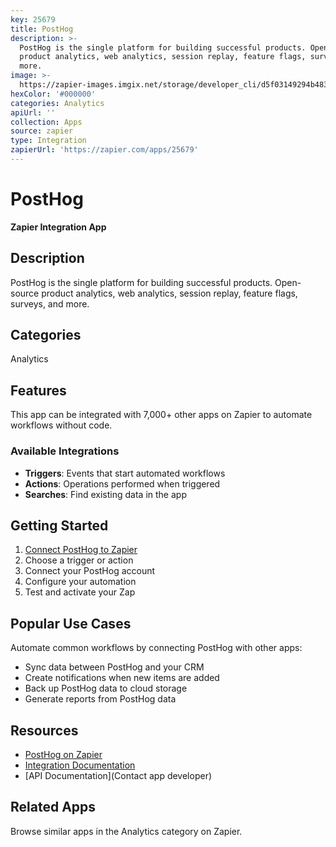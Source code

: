 ```yaml
---
key: 25679
title: PostHog
description: >-
  PostHog is the single platform for building successful products. Open-source
  product analytics, web analytics, session replay, feature flags, surveys, and
  more.
image: >-
  https://zapier-images.imgix.net/storage/developer_cli/d5f03149294b4830495f3e3a481bd7ca_6.png?auto=format%2Ccompress&ixlib=python-3.0.0&q=50
hexColor: '#000000'
categories: Analytics
apiUrl: ''
collection: Apps
source: zapier
type: Integration
zapierUrl: 'https://zapier.com/apps/25679'
---
```

# PostHog

**Zapier Integration App**

## Description

PostHog is the single platform for building successful products. Open-source product analytics, web analytics, session replay, feature flags, surveys, and more.

## Categories

Analytics

## Features

This app can be integrated with 7,000+ other apps on Zapier to automate workflows without code.

### Available Integrations

- **Triggers**: Events that start automated workflows
- **Actions**: Operations performed when triggered
- **Searches**: Find existing data in the app

## Getting Started

1. [Connect PostHog to Zapier](https://zapier.com/apps/25679)
2. Choose a trigger or action
3. Connect your PostHog account
4. Configure your automation
5. Test and activate your Zap

## Popular Use Cases

Automate common workflows by connecting PostHog with other apps:

- Sync data between PostHog and your CRM
- Create notifications when new items are added
- Back up PostHog data to cloud storage
- Generate reports from PostHog data

## Resources

- [PostHog on Zapier](https://zapier.com/apps/25679)
- [Integration Documentation](https://zapier.com/apps/25679/integrations)
- [API Documentation](Contact app developer)

## Related Apps

Browse similar apps in the Analytics category on Zapier.
